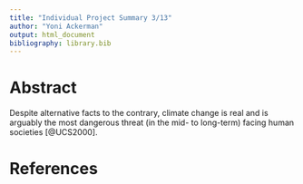 ```yaml
---
title: "Individual Project Summary 3/13"
author: "Yoni Ackerman"
output: html_document
bibliography: library.bib
---
```


# Abstract

Despite alternative facts to the contrary, climate change is real and is arguably
the most dangerous threat (in the mid- to long-term) facing human societies
[@UCS2000].

# References
